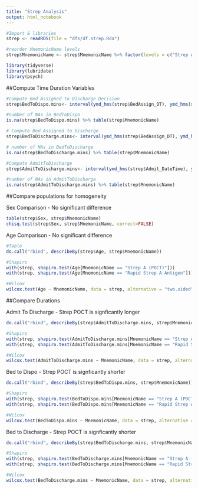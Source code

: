 ```yaml
---
title: "Strep Analysis"
output: html_notebook
---
```


```r
#Import & libraries
strep <- readRDS(file = "dfs/df.strep.Rda") 

#reorder MnemonicName levels
strep$MnemonicName <- strep$MnemonicName %>% factor(levels = c("Strep A (POCT)","Rapid Strep A Antigen"))

library(tidyverse)
library(lubridate)
library(psych)
```

##Compute Time Duration Variables

```r
#Compute Bed Assigned to Discharge Decision
strep$BedToDispo.mins<- interval(ymd_hms(strep$BedAssign_DT), ymd_hms(strep$DischargeDecision_DT)) %>% as.duration()/dminutes(1)

#number of NAs in BedToDispo
is.na(strep$BedToDispo.mins) %>% table(strep$MnemonicName)
```

```r
# Compute Bed Assigned to Discharge
strep$BedToDischarge.mins<- interval(ymd_hms(strep$BedAssign_DT), ymd_hms(strep$Discharge_DateTime)) %>% as.duration()/dminutes(1)

# number of NAs in BedToDischarge
is.na(strep$BedToDischarge.mins) %>% table(strep$MnemonicName)
```


```r
#Compute AdmitToDischarge
strep$AdmitToDischarge.mins<- interval(ymd_hms(strep$Admit_DateTime), ymd_hms(strep$Discharge_DateTime)) %>% as.duration()/dminutes(1)

#number of NAs in AdmitToDischarge
is.na(strep$AdmitToDischarge.mins) %>% table(strep$MnemonicName)
```

##Compare populations for homogeneity

Sex Comparison - No significant difference
```r
table(strep$Sex, strep$MnemonicName)
chisq.test(strep$Sex, strep$MnemonicName, correct=FALSE)
```

Age Comparison - No significant difference
```r
#Table
do.call("rbind", describeBy(strep$Age, strep$MnemonicName))

#Shapiro
with(strep, shapiro.test(Age[MnemonicName == "Strep A (POCT)"]))
with(strep, shapiro.test(Age[MnemonicName == "Rapid Strep A Antigen"]))

#Wilcox
wilcox.test(Age ~ MnemonicName, data = strep, alternative = "two.sided", var.equal = FALSE, conf.int = TRUE, conf.level = 0.95)
```

##Compare Durations

Admit To Discharge - Strep POCT is signficantly longer
```r
do.call("rbind", describeBy(strep$AdmitToDischarge.mins, strep$MnemonicName))

#Shapiro
with(strep, shapiro.test(AdmitToDischarge.mins[MnemonicName == "Strep A (POCT)"]))
with(strep, shapiro.test(AdmitToDischarge.mins[MnemonicName == "Rapid Strep A Antigen"]))

#Wilcox
wilcox.test(AdmitToDischarge.mins ~ MnemonicName, data = strep, alternative = "two.sided", var.equal = FALSE, conf.int = TRUE, conf.level = 0.95)
```

Bed to Dispo - Strep POCT is signficantly shorter
```r
do.call("rbind", describeBy(strep$BedToDispo.mins, strep$MnemonicName))

#Shapiro
with(strep, shapiro.test(BedToDispo.mins[MnemonicName == "Strep A (POCT)"]))
with(strep, shapiro.test(BedToDispo.mins[MnemonicName == "Rapid Strep A Antigen"]))

#Wilcox
wilcox.test(BedToDispo.mins ~ MnemonicName, data = strep, alternative = "two.sided", var.equal = FALSE, conf.int = TRUE, conf.level = 0.95)
```

Bed to Discharge - Strep POCT is signficantly shorter
```r
do.call("rbind", describeBy(strep$BedToDischarge.mins, strep$MnemonicName))

#Shapiro
with(strep, shapiro.test(BedToDischarge.mins[MnemonicName == "Strep A (POCT)"]))
with(strep, shapiro.test(BedToDischarge.mins[MnemonicName == "Rapid Strep A Antigen"]))

#Wilcox
wilcox.test(BedToDischarge.mins ~ MnemonicName, data = strep, alternative = "two.sided", var.equal = FALSE, conf.int = TRUE, conf.level = 0.95)
```